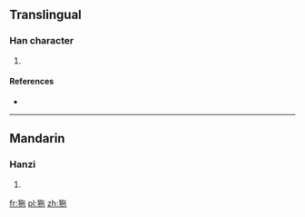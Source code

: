 ==Translingual==

===Han character===
{{Han char|rn=94|rad=犬|as=05|sn=8|four=|canj=大竹人心木 (KHOPD)}}

# {{defn|Han|sort=犬05}}

====References====
* {{Han ref|kx=0708.280|dkj=20332|dj=1121.110|hdz=21340.080|uh=72CF|ud=29391}}

----

==Mandarin==

===Hanzi===
{{cmn-hanzi|pin=[[tuó]] ([[tuo2]])|wg=t'o<sup>2</sup>}}

# {{defn|lang=cmn|sort=犬05}}

[[fr:狏]]
[[pl:狏]]
[[zh:狏]]